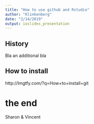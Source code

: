 ```yaml
---
title: "How to use github and Rstudio"
author: "Klinkenberg"
date: "2/14/2019"
output: ioslides_presentation
---
```


## History

Bla an additional bla

## How to install

http://lmgtfy.com/?q=How+to+install+git


# the end

Sharon & Vincent
